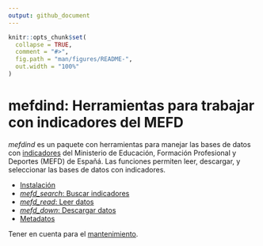 ```yaml
---
output: github_document
---
```


```r
knitr::opts_chunk$set(
  collapse = TRUE,
  comment = "#>",
  fig.path = "man/figures/README-",
  out.width = "100%"
)
```

# mefdind: Herramientas para trabajar con indicadores del MEFD

*mefdind* es un paquete con herramientas para manejar las bases de datos con [indicadores](https://www.educacionyfp.gob.es/servicios-al-ciudadano/estadisticas/no-universitaria.html) del Ministerio de Educación, Formación Profesional y Deportes (MEFD) de Españá. Las funciones permiten leer, descargar, y seleccionar las bases de datos con indicadores.

* [Instalación](install.md)
* [*mefd_search*: Buscar indicadores](search.md)
* [*mefd_read*: Leer datos](import.md)
* [*mefd_down*: Descargar datos](save.md)
* [Metadatos](meta.md)

Tener en cuenta para el [mantenimiento](maintenance.md). 

